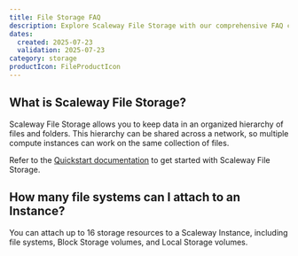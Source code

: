 ```yaml
---
title: File Storage FAQ
description: Explore Scaleway File Storage with our comprehensive FAQ covering performance, persistence, and more.
dates:
  created: 2025-07-23
  validation: 2025-07-23
category: storage
productIcon: FileProductIcon
---
```


## What is Scaleway File Storage?

Scaleway File Storage allows you to keep data in an organized hierarchy of files and folders. This hierarchy can be shared across a network, so multiple compute instances can work on the same collection of files.

Refer to the [Quickstart documentation](/file-storage/quickstart/) to get started with Scaleway File Storage.

## How many file systems can I attach to an Instance?

You can attach up to 16 storage resources to a Scaleway Instance, including file systems, Block Storage volumes, and Local Storage volumes.